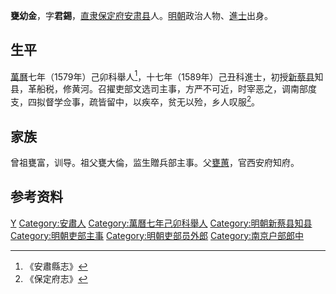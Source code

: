 '''甕幼金'''，字'''君錫'''，[[直隶|直隶]][[保定府|保定府]][[安肃县|安肃县]]人。[[明朝|明朝]]政治人物、[[進士|進士]]出身。

== 生平 ==
[[萬曆|萬曆]]七年（1579年）己卯科舉人<ref>《安肅縣志》</ref>，十七年（1589年）己丑科進士，初授[[新蔡县|新蔡县]]知县，革船税，修黄河。召擢吏部文选司主事，方严不可近，时宰恶之，调南部度支，四拟督学佥事，疏皆留中，以疾卒，贫无以殓，乡人叹服<ref>《保定府志》</ref>。

== 家族 ==
曾祖甕富，训导。祖父甕大倫，监生贈兵部主事。父[[甕蕙|甕蕙]]，官西安府知府。

== 参考资料 ==
{{reflist}}

{{start box}}
{{s-off}}
{{s-before|[[黃用賢|黃用賢]]}}
{{s-title|明朝新蔡縣知縣|1590年－1593年}}
{{s-after|[[陸應川|陸應川]]}}
{{end box}}

{{萬曆十七年己丑科殿試金榜}}

{{Authority control}}

{{DEFAULTSORT:Weng甕}}
[[Category:甕姓|Y]]
[[Category:安肅人|Category:安肅人]]
[[Category:萬曆七年己卯科舉人|Category:萬曆七年己卯科舉人]]
[[Category:明朝新蔡县知县|Category:明朝新蔡县知县]]
[[Category:明朝吏部主事|Category:明朝吏部主事]]
[[Category:明朝吏部员外郎|Category:明朝吏部员外郎]]
[[Category:南京户部郎中|Category:南京户部郎中]]


{{明朝人物小作品}}